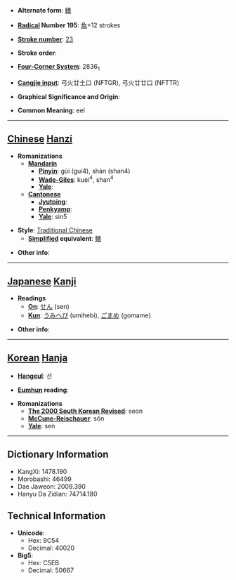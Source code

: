 * '''Alternate form''': [[鳝]]

* '''[[Wiktionary:Chinese radical index| Radical]] Number 195''': [[Wiktionary:Chinese radical index 魚|魚]]+12 strokes

* '''[[Wiktionary:Chinese total strokes index|Stroke number]]''': [[Wiktionary:Chinese total strokes index 23|23]]

* '''Stroke order''': 

* '''[[Wiktionary:Chinese four corner index|Four-Corner System]]''': 2836<sub>1</sub>

* '''[[Wiktionary:Chinese Cangjie index|Cangjie input]]''': 弓火廿土口 (NFTGR), 弓火廿廿口 (NFTTR)

* '''Graphical Significance and Origin''': 

* '''Common Meaning''': eel

----

== [[Chinese]] [[Hanzi]] ==

* '''Romanizations'''
** '''[[Mandarin]]'''
*** '''[[Pinyin]]''': gùi (gui4), shàn (shan4)
*** '''[[Wade-Giles]]''': kuei<sup>4</sup>, shan<sup>4</sup>
*** '''[[Yale]]''': 
** '''[[Cantonese]]'''
*** '''[[Jyutping]]''':
*** '''[[Penkyamp]]''': 
*** '''[[Yale]]''': sin5

* '''Style''': [[Traditional Chinese]] 
** '''[[Simplified Chinese|Simplified]] equivalent''': [[鳝]]

* '''Other info''': 

----

== [[Japanese]] [[Kanji]] ==

* '''Readings'''
** '''[[On]]''': [[せん]] (sen)
** '''[[Kun]]''': [[うみへび]] (umihebi), [[ごまめ]] (gomame)

* '''Other info''':  

----

== [[Korean]] [[Hanja]] ==

* '''[[Hangeul]]''': 선

* '''[[Eumhun]] reading''': 

* '''Romanizations'''
** '''[[The 2000 South Korean Revised Romanization|The 2000 South Korean Revised]]''': seon
** '''[[McCune-Reischauer]]''': sŏn
** '''[[Yale]]''': sen

----

== Dictionary Information ==

* KangXi: 1478.190
* Morobashi: 46499
* Dae Jaweon: 2009.390
* Hanyu Da Zidian: 74714.180

== Technical Information ==

* '''Unicode''':
** Hex: 9C54
** Decimal: 40020
* '''Big5''':
** Hex: C5EB
** Decimal: 50667